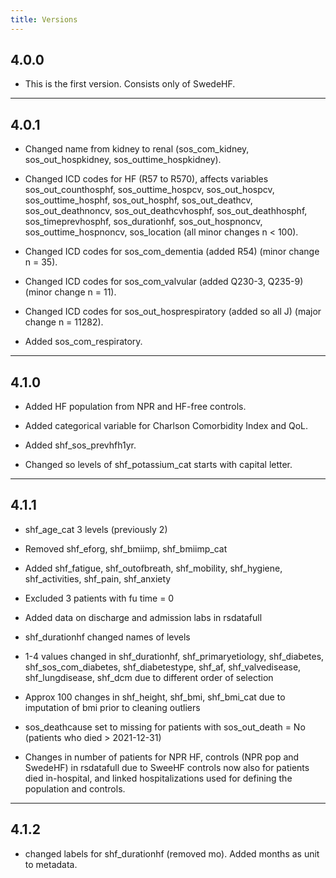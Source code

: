 ```yaml
---
title: Versions
---
```


## 4.0.0

- This is the first version. Consists only of SwedeHF.

----

## 4.0.1

- Changed name from kidney to renal (sos_com_kidney, sos_out_hospkidney, sos_outtime_hospkidney).

- Changed ICD codes for HF (R57 to R570), affects variables sos_out_counthosphf, sos_outtime_hospcv, sos_out_hospcv, sos_outtime_hosphf, sos_out_hosphf, sos_out_deathcv, sos_out_deathnoncv, sos_out_deathcvhosphf, sos_out_deathhosphf, sos_timeprevhosphf, sos_durationhf, sos_out_hospnoncv, sos_outtime_hospnoncv, sos_location (all minor changes n < 100).

- Changed ICD codes for sos_com_dementia (added R54) (minor change n = 35).

- Changed ICD codes for sos_com_valvular (added Q230-3, Q235-9) (minor change n = 11).

- Changed ICD codes for sos_out_hosprespiratory (added so all J) (major change n = 11282).

- Added sos_com_respiratory.

----

## 4.1.0

- Added HF population from NPR and HF-free controls.

- Added categorical variable for Charlson Comorbidity Index and QoL.

- Added shf_sos_prevhfh1yr.

- Changed so levels of shf_potassium_cat starts with capital letter.

----

## 4.1.1

- shf_age_cat 3 levels (previously 2)

- Removed shf_eforg, shf_bmiimp, shf_bmiimp_cat

- Added shf_fatigue, shf_outofbreath, shf_mobility, shf_hygiene, shf_activities, shf_pain, shf_anxiety

- Excluded 3 patients with fu time = 0

- Added data on discharge and admission labs in rsdatafull

- shf_durationhf changed names of levels

- 1-4 values changed in shf_durationhf, shf_primaryetiology, shf_diabetes, shf_sos_com_diabetes, shf_diabetestype, shf_af, shf_valvedisease, shf_lungdisease, shf_dcm due to different order of selection

- Approx 100 changes in shf_height, shf_bmi, shf_bmi_cat due to imputation of bmi prior to cleaning outliers

- sos_deathcause set to missing for patients with sos_out_death = No (patients who died > 2021-12-31)

- Changes in number of patients for NPR HF, controls (NPR pop and SwedeHF) in rsdatafull due to SweeHF controls now also for patients died in-hospital, and linked hospitalizations used for defining the population and controls. 

----

## 4.1.2

- changed labels for shf_durationhf (removed mo). Added months as unit to metadata. 